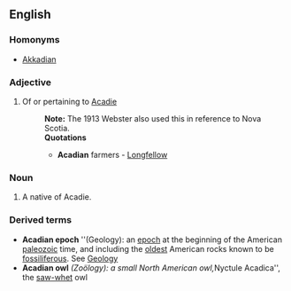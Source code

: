 ==English==

===Homonyms===
*[[Akkadian]]

===Adjective===
{{en-adj}}

# Of or pertaining to [[Acadie]]
#:'''Note:''' The 1913 Webster also used this in reference to Nova Scotia.
#:'''Quotations'''
#:*'''Acadian''' farmers - [[Longfellow]]

===Noun===
{{en-noun}}

# A native of Acadie.

===Derived terms===
*'''Acadian epoch''' ''(Geology): an [[epoch]] at the beginning of the American [[paleozoic]] time, and including the [[oldest]] American rocks known to be [[fossiliferous]]. See [[Geology]]
*'''Acadian owl''' ''(Zoölogy): a small North American owl, ''Nyctule Acadica'', the [[saw-whet]] owl